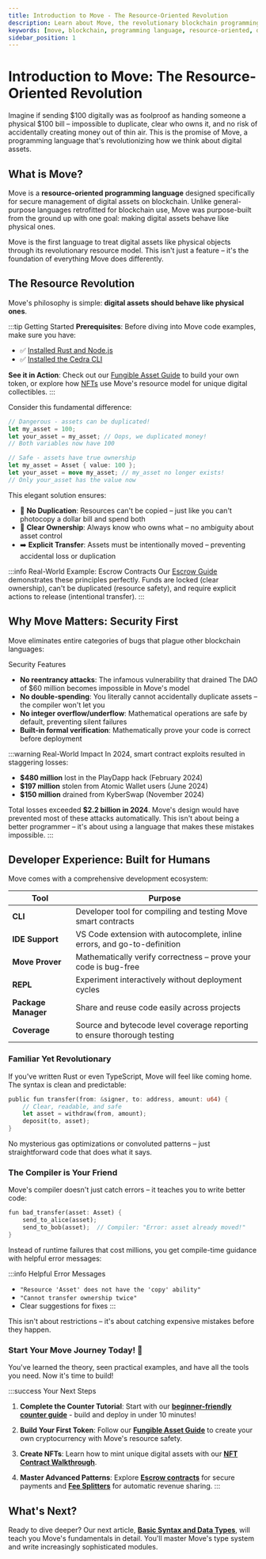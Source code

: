 ```yaml
---
title: Introduction to Move - The Resource-Oriented Revolution
description: Learn about Move, the revolutionary blockchain programming language that treats digital assets like physical objects. Discover why Move's resource-oriented approach eliminates entire classes of vulnerabilities.
keywords: [move, blockchain, programming language, resource-oriented, digital assets, smart contracts, security]
sidebar_position: 1
---
```


# Introduction to Move: The Resource-Oriented Revolution

Imagine if sending $100 digitally was as foolproof as handing someone a physical $100 bill – impossible to duplicate, clear who owns it, and no risk of accidentally creating money out of thin air. This is the promise of Move, a programming language that's revolutionizing how we think about digital assets.

## What is Move?

Move is a **resource-oriented programming language** designed specifically for secure management of digital assets on blockchain. Unlike general-purpose languages retrofitted for blockchain use, Move was purpose-built from the ground up with one goal: making digital assets behave like physical ones.

Move is the first language to treat digital assets like physical objects through its revolutionary resource model. This isn't just a feature – it's the foundation of everything Move does differently.

## The Resource Revolution

Move's philosophy is simple: **digital assets should behave like physical ones**.

:::tip Getting Started
**Prerequisites**: Before diving into Move code examples, make sure you have:
- ✅ [Installed Rust and Node.js](/getting-started/libs)
- ✅ [Installed the Cedra CLI](/getting-started/cli)

**See it in Action**: Check out our [Fungible Asset Guide](/guides/first-fa) to build your own token, or explore how [NFTs](/guides/first-nft) use Move's resource model for unique digital collectibles.
:::

Consider this fundamental difference:


<Tabs>
<TabItem value="traditional" label="Traditional Approach ⚠️">

```javascript
// Dangerous - assets can be duplicated!
let my_asset = 100;
let your_asset = my_asset; // Oops, we duplicated money!
// Both variables now have 100
```

</TabItem>
<TabItem value="move" label="Move Approach ✅">

```rust
// Safe - assets have true ownership
let my_asset = Asset { value: 100 };
let your_asset = move my_asset; // my_asset no longer exists!
// Only your_asset has the value now
```

</TabItem>
</Tabs>

This elegant solution ensures:

- 🚫 **No Duplication**: Resources can't be copied – just like you can't photocopy a dollar bill and spend both
- 👤 **Clear Ownership**: Always know who owns what – no ambiguity about asset control  
- ➡️ **Explicit Transfer**: Assets must be intentionally moved – preventing accidental loss or duplication

:::info Real-World Example: Escrow Contracts
Our [Escrow Guide](/guides/escrow) demonstrates these principles perfectly. Funds are locked (clear ownership), can't be duplicated (resource safety), and require explicit actions to release (intentional transfer).
:::

## Why Move Matters: Security First

Move eliminates entire categories of bugs that plague other blockchain languages:

Security Features
- **No reentrancy attacks**: The infamous vulnerability that drained The DAO of $60 million becomes impossible in Move's model
- **No double-spending**: You literally cannot accidentally duplicate assets – the compiler won't let you
- **No integer overflow/underflow**: Mathematical operations are safe by default, preventing silent failures
- **Built-in formal verification**: Mathematically prove your code is correct before deployment

:::warning Real-World Impact
In 2024, smart contract exploits resulted in staggering losses:
- **$480 million** lost in the PlayDapp hack (February 2024)
- **$197 million** stolen from Atomic Wallet users (June 2024)
- **$150 million** drained from KyberSwap (November 2024)

Total losses exceeded **$2.2 billion in 2024**. Move's design would have prevented most of these attacks automatically. This isn't about being a better programmer – it's about using a language that makes these mistakes impossible.
:::

## Developer Experience: Built for Humans

Move comes with a comprehensive development ecosystem:

| Tool | Purpose |
|------|---------|
| **CLI**| Developer tool for compiling and testing Move smart contracts
| **IDE Support** | VS Code extension with autocomplete, inline errors, and go-to-definition |
| **Move Prover** | Mathematically verify correctness – prove your code is bug-free |
| **REPL** | Experiment interactively without deployment cycles |
| **Package Manager** | Share and reuse code easily across projects |
| **Coverage** | Source and bytecode level coverage reporting to ensure thorough testing |

### Familiar Yet Revolutionary

If you've written Rust or even TypeScript, Move will feel like coming home. The syntax is clean and predictable:

```rust
public fun transfer(from: &signer, to: address, amount: u64) {
    // Clear, readable, and safe
    let asset = withdraw(from, amount);
    deposit(to, asset);
}
```

No mysterious gas optimizations or convoluted patterns – just straightforward code that does what it says.

### The Compiler is Your Friend

Move's compiler doesn't just catch errors – it teaches you to write better code:

```rust
fun bad_transfer(asset: Asset) {
    send_to_alice(asset);
    send_to_bob(asset);  // Compiler: "Error: asset already moved!"
}
```

Instead of runtime failures that cost millions, you get compile-time guidance with helpful error messages:

:::info Helpful Error Messages
- `"Resource 'Asset' does not have the 'copy' ability"`
- `"Cannot transfer ownership twice"`
- Clear suggestions for fixes
:::

This isn't about restrictions – it's about catching expensive mistakes before they happen.

### Start Your Move Journey Today! 🚀

You've learned the theory, seen practical examples, and have all the tools you need. Now it's time to build!

:::success Your Next Steps
1. **Complete the Counter Tutorial**: Start with our **[beginner-friendly counter guide](/getting-started/counter)** - build and deploy in under 10 minutes!

2. **Build Your First Token**: Follow our **[Fungible Asset Guide](/guides/first-fa)** to create your own cryptocurrency with Move's resource safety.

3. **Create NFTs**: Learn how to mint unique digital assets with our **[NFT Contract Walkthrough](/guides/first-nft)**.

4. **Master Advanced Patterns**: Explore **[Escrow contracts](/guides/escrow)** for secure payments and **[Fee Splitters](/guides/fee-splitter)** for automatic revenue sharing.
:::

## What's Next?

Ready to dive deeper? Our next article, **[Basic Syntax and Data Types](/move/basics)**, will teach you Move's fundamentals in detail. You'll master Move's type system and write increasingly sophisticated modules.

<!-- ### Modular by Design

Move's module system provides unparalleled code organization and security through explicit boundaries and access control. Let's explore how accessibility works step by step:

**Private Functions (Default)**
```rust
fun validate_item(item: &Asset): bool {
    // Internal validation logic
}
```
Private functions are the default in Move. They can only be called within the same module, perfect for internal helper functions and implementation details.

**Public Functions**
```rust
public fun list_item(seller: &signer, item: Asset, price: u64) {
    // Anyone can call this function
}
```
Public functions form your module's API. Any other module or transaction can call these functions, making them your primary interface to the outside world.

**Friend Functions**
```rust
// First, declare which modules are friends
friend marketplace::auction;
friend marketplace::escrow;

// Then create functions only friends can access
public(friend) fun internal_transfer(item: Asset, to: address) {
    // Sensitive operations only auction and escrow modules can perform
}
```
Friend functions provide a middle ground – more accessible than private, more restricted than public. Perfect for trusted inter-module operations.

**Entry Functions**
```rust
public entry fun create_listing(account: &signer) {
    // Can be called directly by transactions
}
```
Entry functions are special public functions that can be invoked directly by transactions. They're your module's front door for user interactions.

#### Key Benefits of Move's Module System:

**1. Explicit Dependencies**: Every module clearly declares what it uses
```rust
use std::vector;
use aptos_framework::coin;
use marketplace::utils::{calculate_fee, verify_signature};
```

**2. Namespace Isolation**: No global namespace pollution
```rust
// Each module has its own namespace
marketplace::trading::list_item()
marketplace::auction::place_bid()
```

### Testing is First-Class

Move treats testing as a core language feature with a sophisticated testing framework built directly into the language. Unlike other blockchain languages where testing is often an afterthought, Move provides comprehensive testing capabilities that mirror production code.

**How Testing Works in Move:**

The Move testing framework operates at compile time, creating an isolated environment for each test. When you run tests, Move:
1. Compiles your test modules alongside your production code
2. Creates fresh blockchain state for each test
3. Executes tests in isolation with deterministic results
4. Provides detailed output about successes, failures, and gas usage

**Basic Test Structure**
```rust
#[test]
fun test_successful_listing() {
    // Tests are just functions with the #[test] attribute
    let seller = @0x123;
    let item = create_test_item(100);
    
    // Your test logic here
    assert!(item.value == 100, 0);
}
```

**Testing Account Creation**
Move provides special functions for creating test accounts with signing capabilities:
```rust
#[test]
fun test_with_signers() {
    // Create test addresses
    let alice = @0x123;
    let bob = @0x456;
    
    // Create signers for those addresses
    let alice_signer = create_signer_for_test(alice);
    let bob_signer = create_signer_for_test(bob);
    
    // Now you can call functions requiring &signer
    initialize_account(&alice_signer);
    initialize_account(&bob_signer);
}
```

**Testing Expected Failures**
One of Move's most powerful testing features is the ability to test that functions fail correctly:
```rust
#[test]
#[expected_failure(abort_code = E_INSUFFICIENT_FUNDS)]
fun test_transfer_insufficient_funds() {
    let account = create_test_account(50);
    // This should fail with E_INSUFFICIENT_FUNDS
    withdraw(&account, 100);
}

#[test]
#[expected_failure(arithmetic_error, location = Self)]
fun test_overflow_protection() {
    let max: u64 = 18446744073709551615;
    let result = max + 1; // Should fail with arithmetic error
}
```

**Test-Only Code**
Move allows you to write helper functions that only exist during testing:
```rust
#[test_only]
fun create_test_item(value: u64): Asset {
    Asset { value }
}

#[test_only]
fun setup_test_marketplace(): MarketplaceConfig {
    MarketplaceConfig {
        fee_percentage: 5,
        min_price: 100,
    }
}
```

#### Advanced Platform Features:

**Upgradability: Safe Evolution of Smart Contracts**

Move's approach to upgradability is revolutionary – it provides controlled, safe upgrade mechanisms that prevent breaking changes while allowing innovation.

**How Upgradability Works:**
Move modules can be deployed with upgrade policies that define how and when they can be modified:

```rust
// Immutable module - can never be changed
module 0x1::critical_infrastructure {
    // This code is set in stone once deployed
}

// Upgradeable module with compatibility checks
module 0x1::defi_protocol {
    // Can be upgraded following strict rules
    
    // Version management
    struct Version has key {
        major: u64,
        minor: u64,
        patch: u64,
    }
    
    // Upgrade-safe pattern: Add new fields, never remove
    struct ConfigV1 has key {
        fee: u64,
    }
    
    struct ConfigV2 has key {
        fee: u64,
        new_feature: bool, // Safe to add
    }
}
```
**Cross-Module Interactions: Composable Design Patterns**

Move enables sophisticated inter-module communication through carefully designed patterns that maintain security while enabling composability.

**1. Interface Pattern**
```rust
// Define a common interface
module 0x1::token_interface {
    struct TokenInfo has copy, drop {
        total_supply: u64,
        decimals: u8,
    }
    
    public fun get_token_info<TokenType>(): TokenInfo {
        // Implementation depends on TokenType
    }
}

// Modules can implement the interface
module 0x1::my_token {
    use 0x1::token_interface;
    
    struct MyToken has key {}
    
    public fun info(): TokenInfo {
        token_interface::TokenInfo {
            total_supply: 1000000,
            decimals: 6,
        }
    }
}
```

**2. Witness Pattern**
```rust
// Module A creates a witness
module 0x1::module_a {
    struct Witness has drop {}
    
    public fun create_witness(): Witness {
        Witness {}
    }
}

// Module B requires the witness
module 0x1::module_b {
    use 0x1::module_a::Witness;
    
    public fun privileged_action(_witness: Witness) {
        // Only module_a can enable this action
    }
}
```

**3. Capability Pattern**
```rust
module 0x1::capability_example {
    struct AdminCap has key, store {
        permissions: vector<String>,
    }
    
    public fun perform_admin_action(cap: &AdminCap, action: String) {
        assert!(vector::contains(&cap.permissions, &action), E_UNAUTHORIZED);
        // Perform the action
    }
    
    public fun delegate_capability(cap: &AdminCap, recipient: address): AdminCap {
        // Create a subset of permissions
        AdminCap {
            permissions: filter_permissions(&cap.permissions),
        }
    }
}
```

**Sponsored Transactions: Enabling Mass Adoption**

Sponsored transactions solve one of blockchain's biggest UX problems – requiring users to hold native tokens for gas fees. Move enables elegant patterns for gas abstraction.

**How Sponsorship Works:**
```rust
module 0x1::gas_station {
    struct GasCredit has key {
        amount: u64,
        sponsor: address,
    }
    
    // Sponsor deposits funds for users
    public fun sponsor_user(sponsor: &signer, user: address, amount: u64) {
        let sponsor_addr = signer::address_of(sponsor);
        if (!exists<GasCredit>(user)) {
            move_to(sponsor, GasCredit { amount, sponsor: sponsor_addr });
        } else {
            let credit = borrow_global_mut<GasCredit>(user);
            credit.amount = credit.amount + amount;
        }
    }
    
    // User operations consume sponsored gas
    public fun sponsored_transfer(user: &signer, recipient: address, amount: u64) {
        let user_addr = signer::address_of(user);
        let credit = borrow_global_mut<GasCredit>(user_addr);
        
        // Deduct gas cost from sponsor credit
        let gas_cost = estimate_gas_cost();
        assert!(credit.amount >= gas_cost, E_INSUFFICIENT_CREDIT);
        credit.amount = credit.amount - gas_cost;
        
        // Perform the actual transfer
        perform_transfer(user, recipient, amount);
    }
}
```

**On-chain Randomness: Verifiable and Secure**

Move provides secure on-chain randomness that's crucial for gaming, lotteries, and fair distribution mechanisms. Unlike naive approaches, Move's randomness is verifiable and manipulation-resistant.

**How Move Ensures Secure Randomness:**

Move's randomness module uses a commit-reveal scheme combined with multiple sources of entropy:

```rust
module 0x1::randomness {
    struct RandomnessConfig has key {
        seed: vector<u8>,
        nonce: u64,
        epoch: u64,
    }
    
    // Generate random u64 in range [min, max)
    public fun u64_range(min: u64, max: u64): u64 {
        let config = borrow_global_mut<RandomnessConfig>(@0x1);
        
        // Combine multiple entropy sources
        let seed = combine_entropy(
            config.seed,
            config.nonce,
            timestamp::now_microseconds(),
            get_block_info()
        );
        
        // Update nonce for next use
        config.nonce = config.nonce + 1;
        
        // Generate random value
        let random_bytes = hash::sha3_256(seed);
        let random_u64 = bytes_to_u64(random_bytes);
        
        // Scale to desired range
        min + (random_u64 % (max - min))
    }
}
```

**Common Use Cases:**

1. **Gaming - Dice Rolls and Card Draws**
   ```rust
   public fun roll_dice(): u8 {
       // Roll a standard 6-sided die
       (randomness::u64_range(1, 7) as u8)
   }
   
   public fun draw_card(deck: &mut vector<Card>): Card {
       let deck_size = vector::length(deck);
       let random_index = randomness::u64_range(0, deck_size);
       vector::swap_remove(deck, random_index)
   }
   ```

2. **NFT Minting - Trait Generation**
   ```rust
   public fun generate_nft_traits(): NFTTraits {
       NFTTraits {
           rarity: calculate_rarity(randomness::u64_range(0, 10000)),
           strength: randomness::u64_range(1, 101),
           element: get_random_element(),
           special_ability: randomness::u64_range(0, 100) < 5, // 5% chance
       }
   }
   
   fun get_random_element(): String {
       let elements = vector[b"Fire", b"Water", b"Earth", b"Air"];
       let index = randomness::u64_range(0, 4);
       string::utf8(*vector::borrow(&elements, index))
   }
   ```

3. **Lottery Systems**
   ```rust
   public fun draw_lottery_winner(participants: vector<address>): address {
       let num_participants = vector::length(&participants);
       assert!(num_participants > 0, E_NO_PARTICIPANTS);
       
       let winner_index = randomness::u64_range(0, num_participants);
       *vector::borrow(&participants, winner_index)
   }
   
   public fun generate_lottery_numbers(): vector<u8> {
       let numbers = vector::empty<u8>();
       let i = 0;
       
       while (i < 6) {
           let num = (randomness::u64_range(1, 50) as u8);
           if (!vector::contains(&numbers, &num)) {
               vector::push_back(&mut numbers, num);
               i = i + 1;
           }
       };
       
       numbers
   }
   ```

**Best Practices for Randomness:**
- Always use the official randomness module
- Never rely on predictable values (timestamp alone, block height)
- For high-stakes applications, consider multi-party randomness
- Document your randomness requirements clearly -->

<!-- ## What's Next?

Ready to start coding? Our next article, **"Basic Syntax and Data Types,"** will teach you Move's fundamentals. You'll write your first Move module and understand how Move's type system keeps your assets safe. -->